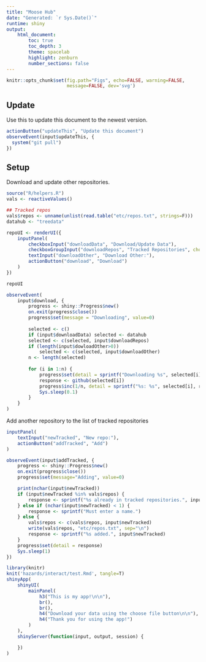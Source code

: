 ```yaml
---
title: "Moose Hub"
date: "Generated: `r Sys.Date()`"
runtime: shiny
output:
    html_document:
        toc: true
        toc_depth: 3
        theme: spacelab
        highlight: zenburn
        number_sections: false
---
```


```r

knitr::opts_chunk$set(fig.path="Figs", echo=FALSE, warning=FALSE,
                      message=FALSE, dev='svg')

```

## Update
Use this to update this document to the newest version.

  ```r
actionButton("updateThis", "Update this document")
observeEvent(input$updateThis, {
    system("git pull")
})
```

## Setup
Download and update other repositories.

```r
source("R/helpers.R")
vals <- reactiveValues()

## Tracked repos
vals$repos <- unname(unlist(read.table("etc/repos.txt", strings=F)))
datahub <- "treedata"

repoUI <- renderUI({
    inputPanel(
        checkboxInput("downloadData", "Download/Update Data"),
        checkboxGroupInput("downloadRepos", "Tracked Repositories", choices=vals$repos),
        textInput("downloadOther", "Download Other:"),
        actionButton("download", "Download")
    )
})

repoUI

observeEvent(
    input$download, {
        progress <- shiny::Progress$new()
        on.exit(progress$close())
        progress$set(message = "Downloading", value=0)
        
        selected <- c()
        if (input$downloadData) selected <- datahub
        selected <- c(selected, input$downloadRepos)
        if (length(input$dowloadOther>0)) 
            selected <- c(selected, input$downloadOther)
        n <- length(selected)
        
        for (i in 1:n) {
            progress$set(detail = sprintf("Downloading %s", selected[i]))
            response <- github(selected[i])
            progress$inc(1/n, detail = sprintf("%s: %s", selected[i], response))
            Sys.sleep(0.1)
        }
    }
)

```

Add another repository to the list of tracked repositories

```r
inputPanel(
    textInput("newTracked", "New repo:"),
    actionButton("addTracked", "Add")
)

observeEvent(input$addTracked, {
    progress <- shiny::Progress$new()
    on.exit(progress$close())
    progress$set(message="Adding", value=0)

    print(nchar(input$newTracked))
    if (input$newTracked %in% vals$repos) {
        response <- sprintf("%s already in tracked repositories.", input$newTracked)
    } else if (nchar(input$newTracked) < 1) {
        response <- sprintf("Must enter a name.")
    } else {
        vals$repos <- c(vals$repos, input$newTracked)
        write(vals$repos, "etc/repos.txt", sep="\n")
        response <- sprintf("%s added.", input$newTracked)
    }
    progress$set(detail = response)
    Sys.sleep(1)
})

```

```r
library(knitr)
knit('hazards/interact/test.Rmd', tangle=T)
shinyApp(
    shinyUI(
        mainPanel(
            h3("This is my app!\n\n"),
            br(),
            br(),
            h4("Download your data using the choose file button\n\n"),
            h4("Thank you for using the app!")
        )
    ),
    shinyServer(function(input, output, session) {

    })
)
```


